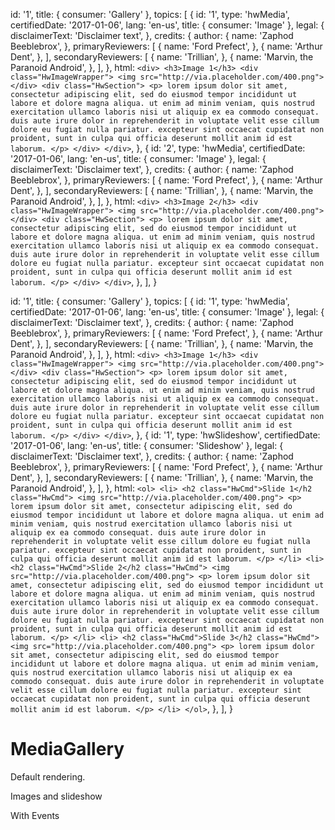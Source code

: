 

  id: '1',
  title: { consumer: 'Gallery' },
  topics: [
    {
      id: '1',
      type: 'hwMedia',
      certifiedDate: '2017-01-06',
      lang: 'en-us',
      title: { consumer: 'Image' },
      legal: {
        disclaimerText: 'Disclaimer text',
      },
      credits: {
        author: {
          name: 'Zaphod Beeblebrox',
        },
        primaryReviewers: [
          {
            name: 'Ford Prefect',
          },
          {
            name: 'Arthur Dent',
          },
        ],
        secondaryReviewers: [
          {
            name: 'Trillian',
          },
          {
            name: 'Marvin, the Paranoid Android',
          },
        ],
      },
      html: `<div> <h3>Image 1</h3> <div class="HwImageWrapper"> <img src="http://via.placeholder.com/400.png"> </div> <div class="HwSection"> <p> lorem ipsum dolor sit amet, consectetur adipiscing elit, sed do eiusmod tempor incididunt ut labore et dolore magna aliqua. ut enim ad minim veniam, quis nostrud exercitation ullamco laboris nisi ut aliquip ex ea commodo consequat. duis aute irure dolor in reprehenderit in voluptate velit esse cillum dolore eu fugiat nulla pariatur. excepteur sint occaecat cupidatat non proident, sunt in culpa qui officia deserunt mollit anim id est laborum. </p> </div> </div>`,
    },
    {
      id: '2',
      type: 'hwMedia',
      certifiedDate: '2017-01-06',
      lang: 'en-us',
      title: { consumer: 'Image' },
      legal: {
        disclaimerText: 'Disclaimer text',
      },
      credits: {
        author: {
          name: 'Zaphod Beeblebrox',
        },
        primaryReviewers: [
          {
            name: 'Ford Prefect',
          },
          {
            name: 'Arthur Dent',
          },
        ],
        secondaryReviewers: [
          {
            name: 'Trillian',
          },
          {
            name: 'Marvin, the Paranoid Android',
          },
        ],
      },
      html: `<div> <h3>Image 2</h3> <div class="HwImageWrapper"> <img src="http://via.placeholder.com/400.png"> </div> <div class="HwSection"> <p> lorem ipsum dolor sit amet, consectetur adipiscing elit, sed do eiusmod tempor incididunt ut labore et dolore magna aliqua. ut enim ad minim veniam, quis nostrud exercitation ullamco laboris nisi ut aliquip ex ea commodo consequat. duis aute irure dolor in reprehenderit in voluptate velit esse cillum dolore eu fugiat nulla pariatur. excepteur sint occaecat cupidatat non proident, sunt in culpa qui officia deserunt mollit anim id est laborum. </p> </div> </div>`,
    },
  ],
}

  id: '1',
  title: { consumer: 'Gallery' },
  topics: [
    {
      id: '1',
      type: 'hwMedia',
      certifiedDate: '2017-01-06',
      lang: 'en-us',
      title: { consumer: 'Image' },
      legal: {
        disclaimerText: 'Disclaimer text',
      },
      credits: {
        author: {
          name: 'Zaphod Beeblebrox',
        },
        primaryReviewers: [
          {
            name: 'Ford Prefect',
          },
          {
            name: 'Arthur Dent',
          },
        ],
        secondaryReviewers: [
          {
            name: 'Trillian',
          },
          {
            name: 'Marvin, the Paranoid Android',
          },
        ],
      },
      html: `<div> <h3>Image 1</h3> <div class="HwImageWrapper"> <img src="http://via.placeholder.com/400.png"> </div> <div class="HwSection"> <p> lorem ipsum dolor sit amet, consectetur adipiscing elit, sed do eiusmod tempor incididunt ut labore et dolore magna aliqua. ut enim ad minim veniam, quis nostrud exercitation ullamco laboris nisi ut aliquip ex ea commodo consequat. duis aute irure dolor in reprehenderit in voluptate velit esse cillum dolore eu fugiat nulla pariatur. excepteur sint occaecat cupidatat non proident, sunt in culpa qui officia deserunt mollit anim id est laborum. </p> </div> </div>`,
    },
    {
      id: '1',
      type: 'hwSlideshow',
      certifiedDate: '2017-01-06',
      lang: 'en-us',
      title: { consumer: 'Slideshow' },
      legal: {
        disclaimerText: 'Disclaimer text',
      },
      credits: {
        author: {
          name: 'Zaphod Beeblebrox',
        },
        primaryReviewers: [
          {
            name: 'Ford Prefect',
          },
          {
            name: 'Arthur Dent',
          },
        ],
        secondaryReviewers: [
          {
            name: 'Trillian',
          },
          {
            name: 'Marvin, the Paranoid Android',
          },
        ],
      },
      html: `<ol> <li> <h2 class="HwCmd">Slide 1</h2 class="HwCmd"> <img src="http://via.placeholder.com/400.png"> <p> lorem ipsum dolor sit amet, consectetur adipiscing elit, sed do eiusmod tempor incididunt ut labore et dolore magna aliqua. ut enim ad minim veniam, quis nostrud exercitation ullamco laboris nisi ut aliquip ex ea commodo consequat. duis aute irure dolor in reprehenderit in voluptate velit esse cillum dolore eu fugiat nulla pariatur. excepteur sint occaecat cupidatat non proident, sunt in culpa qui officia deserunt mollit anim id est laborum. </p> </li> <li> <h2 class="HwCmd">Slide 2</h2 class="HwCmd"> <img src="http://via.placeholder.com/400.png"> <p> lorem ipsum dolor sit amet, consectetur adipiscing elit, sed do eiusmod tempor incididunt ut labore et dolore magna aliqua. ut enim ad minim veniam, quis nostrud exercitation ullamco laboris nisi ut aliquip ex ea commodo consequat. duis aute irure dolor in reprehenderit in voluptate velit esse cillum dolore eu fugiat nulla pariatur. excepteur sint occaecat cupidatat non proident, sunt in culpa qui officia deserunt mollit anim id est laborum. </p> </li> <li> <h2 class="HwCmd">Slide 3</h2 class="HwCmd"> <img src="http://via.placeholder.com/400.png"> <p> lorem ipsum dolor sit amet, consectetur adipiscing elit, sed do eiusmod tempor incididunt ut labore et dolore magna aliqua. ut enim ad minim veniam, quis nostrud exercitation ullamco laboris nisi ut aliquip ex ea commodo consequat. duis aute irure dolor in reprehenderit in voluptate velit esse cillum dolore eu fugiat nulla pariatur. excepteur sint occaecat cupidatat non proident, sunt in culpa qui officia deserunt mollit anim id est laborum. </p> </li> </ol>`,
    },
  ],
}

<Meta title="Components/Media Gallery" component={MediaGallery} />

# MediaGallery

Default rendering.

<Preview>
  <Story name="Demonstrates rendering gallery of images">
    <MediaGallery item={galleryWithImages} />
  </Story>
</Preview>

Images and slideshow

<Preview>
  <Story name="Demonstrates rendering gallery of images and slideshow">
    <MediaGallery item={galleryWithImagesAndSlideshow} />
  </Story>
</Preview>

With Events

<Preview>
  <Story name="Demonstrates passing in events">
    <MediaGallery
      item={galleryWithImagesAndSlideshow}
      onThumbnailClick={action('thumbnail clicked')}
      onVideoStart={action('video started')}
      onVideoProgress={action('video progress point')}
      onSlideSelected={action('slideshow slide selected')}
    />
  </Story>
</Preview>
